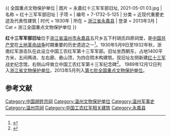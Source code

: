 {{ 全国重点文物保护单位
| 图片 = 永嘉红十三军军部旧址, 2021-05-01 03.jpg
| 名称 = 红十三军军部旧址
| 子项 = 
| 编号 = 7-1732-5-125
| 分类 = 近现代重要史迹及代表性建筑
| 时代 = 1930年
| 所在 = [[浙江省|浙江省]][[永嘉县|永嘉县]]
| 登录 = 2013年3月
| Cat = 浙江全国重点文物保护单位
}}

'''红十三军军部旧址'''位于[[浙江省|浙江省]][[温州市|温州市]][[永嘉县|永嘉县]]五尺乡五下村胡氏四房祠堂，是[[中国共产党|中国共产党]]在[[土地革命战争|土地革命战争]]时期重要的历史遗迹之一<ref>{{cite web|url=http://www.wzmuseum.org/bkydww/gdjz/jxdzysjjdbxjz/97c063e4_e269_4e2c_99ac_c7c977a3867a.aspx|language=|title=红十三军军部旧址|publisher=温州博物馆|date=|accessdate=|deadurl=yes|archiveurl=https://web.archive.org/web/20160304200503/http://www.wzmuseum.org/bkydww/gdjz/jxdzysjjdbxjz/97c063e4_e269_4e2c_99ac_c7c977a3867a.aspx|archivedate=2016-03-04}}</ref>。1930年5月9日至1932年秋，浙南红军游击队在此设立中国工农红军第十三军军部。旧址坐西朝东，占地1400平方米，五间两进、左右廊、悬山顶，为四合院木构建筑。现旧址左侧新建[[红十三军|红十三军]]战史纪念馆，右侧山坪耸立中国工农红军第十三军纪念碑<ref>{{cite web |url=http://www.zjww.gov.cn/unit/2006-02-22/52543386.shtml |language= |title=红十三军军部旧址 |publisher=浙江省文物局 |date= |accessdate= |archive-url=https://web.archive.org/web/20170304195021/http://www.zjww.gov.cn/unit/2006-02-22/52543386.shtml |archive-date=2017-03-04 |dead-url=yes }}</ref>。
1989年12月12日列入[[浙江省文物保护单位|浙江省文物保护单位]]，2013年5月列入[[第七批全国重点文物保护单位|第七批全国重点文物保护单位]]。

==参考文献==
{{reflist}}
{{浙江全国重点文物保护单位}}

[[Category:中国胡姓宗祠|Category:中国胡姓宗祠]]
[[Category:温州文物保护单位|Category:温州文物保护单位]]
[[Category:温州军事史|Category:温州军事史]]
[[Category:温州宗祠|Category:温州宗祠]]
[[Category:中国工农红军相关建筑|Category:中国工农红军相关建筑]]
[[Category:永嘉县|Category:永嘉县]]